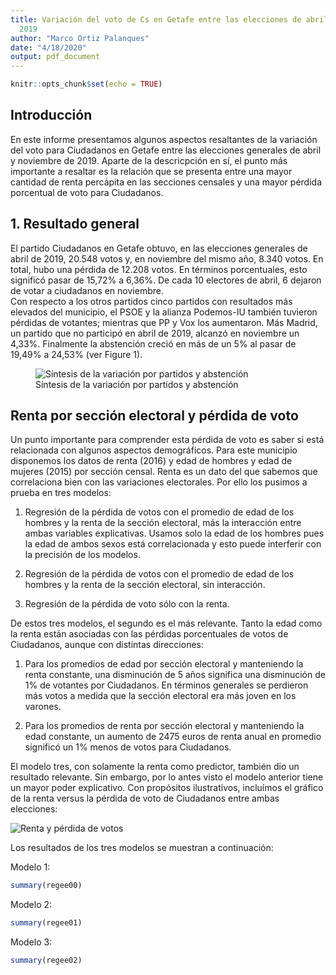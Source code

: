 ```yaml
---
title: Variación del voto de Cs en Getafe entre las elecciones de abril y noviembre
  2019
author: "Marco Ortiz Palanques"
date: "4/18/2020"
output: pdf_document
---
```


```r
knitr::opts_chunk$set(echo = TRUE)
```

## Introducción  
En este informe presentamos algunos aspectos resaltantes de la variación del voto para Ciudadanos en Getafe entre las elecciones generales de abril y noviembre de 2019. Aparte de la descricpción en sí, el punto más importante a resaltar es la relación que se presenta entre una mayor cantidad de renta percápita en las secciones censales y una mayor pérdida porcentual de voto para Ciudadanos.  

## 1. Resultado general  
El partido Ciudadanos en Getafe obtuvo, en las elecciones generales de abril de 2019, 20.548 votos y, en noviembre del mismo año, 8.340 votos. En total, hubo una pérdida de 12.208 votos. En términos porcentuales, esto significó pasar de 15,72% a 6,36%. De cada 10 electores de abril, 6 dejaron de votar a ciudadanos en noviembre.  
Con respecto a los otros partidos cinco partidos con resultados más elevados del municipio, el PSOE y la alianza Podemos-IU también tuvieron pérdidas de votantes; mientras que PP y Vox los aumentaron. Más Madrid, un partido que no participó en abril de 2019, alcanzó en noviembre un 4,33%. Finalmente la abstención creció en más de un 5% al pasar de 19,49% a 24,53% (ver Figure 1).


![Síntesis de la variación por partidos y abstención](TODOS.png)  

## Renta por sección electoral y pérdida de voto
Un punto importante para comprender esta pérdida de voto es saber si está relacionada con algunos aspectos demográficos. Para este municipio disponemos los datos de renta (2016) y edad de hombres y edad de mujeres (2015) por sección censal. Renta es un dato del que sabemos que correlaciona bien con las variaciones electorales. Por ello los pusimos a prueba en tres modelos:  


1. Regresión de la pérdida de votos con el promedio de edad de los hombres y la renta de la sección electoral, más la interacción entre ambas variables explicativas. Usamos solo la edad de los hombres pues la edad de ambos sexos está correlacionada y esto puede interferir con la precisión de los modelos.  

2. Regresión de la pérdida de votos con el promedio de edad de los hombres y la renta de la sección electoral, sin interacción.  
3. Regresión de la pérdida de voto sólo con la renta.  

De estos tres modelos, el segundo es el más relevante. Tanto la edad como la renta están asociadas con las pérdidas porcentuales de votos de Ciudadanos, aunque con distintas direcciones:  

1. Para los promedios de edad por sección electoral y manteniendo la renta constante, una disminución de 5 años significa una disminución de 1% de votantes por Ciudadanos. En términos generales se perdieron más votos a medida que la sección electoral era más joven en los varones.  

2. Para los promedios de renta por sección electoral y manteniendo la edad constante, un aumento de 2475 euros de renta anual en promedio significó un 1% menos de votos para Ciudadanos.  

El modelo tres, con solamente la renta como predictor, también dio un resultado relevante. Sin embargo, por lo antes visto el modelo anterior tiene un mayor poder explicativo. Con propósitos ilustrativos, incluímos el gráfico de la renta versus la pérdida de voto de Ciudadanos entre ambas elecciones:  

![Renta y pérdida de votos](SECCION.png)  
\newpage 


Los resultados de los tres modelos se muestran a continuación:  

Modelo 1: 

```r
summary(regee00)
```
  
  
   
  
Modelo 2:
```r
summary(regee01)
```
  
  
\newpage    
Modelo 3:  
```r
summary(regee02)
```



